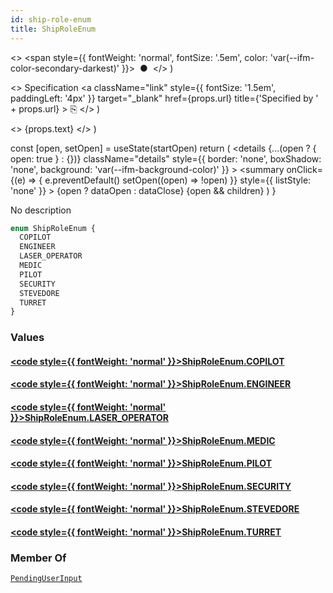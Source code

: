 ```yaml
---
id: ship-role-enum
title: ShipRoleEnum
---
```


  <>
    <span style={{ fontWeight: 'normal', fontSize: '.5em', color: 'var(--ifm-color-secondary-darkest)' }}>
      &nbsp;●&nbsp;
    </span>
  </>
)

  <>
    Specification
    <a
      className="link"
      style={{ fontSize: '1.5em', paddingLeft: '4px' }}
      target="_blank"
      href={props.url}
      title={'Specified by ' + props.url}
    >
      ⎘
    </a>
  </>
)

  <>
    <span className={props.class}>{props.text}</span>
  </>
)


  const [open, setOpen] = useState(startOpen)
  return (
    <details
      {...(open ? { open: true } : {})}
      className="details"
      style={{ border: 'none', boxShadow: 'none', background: 'var(--ifm-background-color)' }}
    >
      <summary
        onClick={(e) => {
          e.preventDefault()
          setOpen((open) => !open)
        }}
        style={{ listStyle: 'none' }}
      >
        {open ? dataOpen : dataClose}
      </summary>
      {open && children}
    </details>
  )
}

No description

```graphql
enum ShipRoleEnum {
  COPILOT
  ENGINEER
  LASER_OPERATOR
  MEDIC
  PILOT
  SECURITY
  STEVEDORE
  TURRET
}
```

### Values

#### [<code style={{ fontWeight: 'normal' }}>ShipRoleEnum.<b>COPILOT</b></code>](#)

#### [<code style={{ fontWeight: 'normal' }}>ShipRoleEnum.<b>ENGINEER</b></code>](#)

#### [<code style={{ fontWeight: 'normal' }}>ShipRoleEnum.<b>LASER_OPERATOR</b></code>](#)

#### [<code style={{ fontWeight: 'normal' }}>ShipRoleEnum.<b>MEDIC</b></code>](#)

#### [<code style={{ fontWeight: 'normal' }}>ShipRoleEnum.<b>PILOT</b></code>](#)

#### [<code style={{ fontWeight: 'normal' }}>ShipRoleEnum.<b>SECURITY</b></code>](#)

#### [<code style={{ fontWeight: 'normal' }}>ShipRoleEnum.<b>STEVEDORE</b></code>](#)

#### [<code style={{ fontWeight: 'normal' }}>ShipRoleEnum.<b>TURRET</b></code>](#)

### Member Of

[`PendingUserInput`](/api/types/inputs/pending-user-input.mdx) <Badge class="badge badge--secondary badge--relation" text="input"/>

